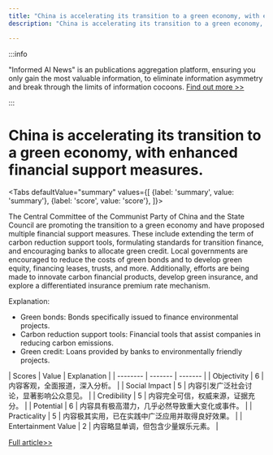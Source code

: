 ```yaml
---
title: "China is accelerating its transition to a green economy, with enhanced financial support measures."
description: "China is accelerating its transition to a green economy, with enhanced financial support measures."

---
```



:::info

"Informed AI News" is an publications aggregation platform, ensuring you only gain the most valuable information, to eliminate information asymmetry and break through the limits of information cocoons.  [Find out more >>](/)

:::

# China is accelerating its transition to a green economy, with enhanced financial support measures.


<Tabs
	defaultValue="summary"
	values={[
	{label: 'summary', value: 'summary'},
	{label: 'score', value: 'score'},
]}>
<TabItem value="summary">


The Central Committee of the Communist Party of China and the State Council are promoting the transition to a green economy and have proposed multiple financial support measures. These include extending the term of carbon reduction support tools, formulating standards for transition finance, and encouraging banks to allocate green credit. Local governments are encouraged to reduce the costs of green bonds and to develop green equity, financing leases, trusts, and more. Additionally, efforts are being made to innovate carbon financial products, develop green insurance, and explore a differentiated insurance premium rate mechanism.

Explanation:
- Green bonds: Bonds specifically issued to finance environmental projects.
- Carbon reduction support tools: Financial tools that assist companies in reducing carbon emissions.
- Green credit: Loans provided by banks to environmentally friendly projects.
</TabItem>
<TabItem value="score">
	| Scores     | Value   | Explanation |
	| -------- | ------- | ------- |
	| Objectivity  | 6    | 内容客观，全面报道，深入分析。    |
	| Social Impact | 5     | 内容引发广泛社会讨论，显著影响公众意见。    |
	| Credibility    | 5    | 内容完全可信，权威来源，证据充分。    |
	| Potential    | 6    | 内容具有极高潜力，几乎必然导致重大变化或事件。    |
	| Practicality    | 5    | 内容极其实用，已在实践中广泛应用并取得良好效果。    |
	| Entertainment Value    | 2    | 内容略显单调，但包含少量娱乐元素。    |
</TabItem>
</Tabs>

[Full article>>](https://readhub.cn/topic/8bxuuQxIRKz)

